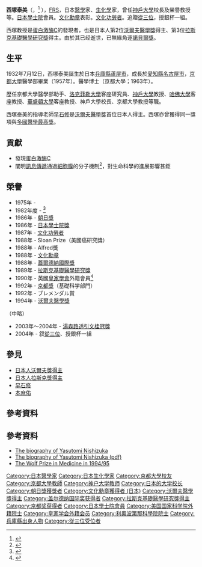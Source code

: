 {{Infobox scientist
| name              = 西塚泰美<br><small>西塚 泰美（にしづか やすとみ）</small>
| image             = Nishiz,_yasutomi.jpg
| image_size        = 
| alt               = 
| caption           = 
| native_name       = 西塚 泰美
| native_name_lang  = ja
| birth_date        = {{birth date|1932|7|12}}
| birth_place       = [[大日本帝國|大日本帝國]][[兵庫縣|兵庫縣]][[武庫郡|武庫郡]][[蘆屋市|精道村]]
| death_date        = {{death date and age|2004|11|4|1932|7|12}}
| death_place       = [[日本|日本]][[神戶市|神戶市]]
| residence         = 
| citizenship       = 
| nationality       = {{JPN}}
| fields            = [[醫學|醫學]]、[[生化學|生化學]]
| workplaces        = [[神戶大學|神戶大學]]<br>[[京都大學|京都大學]]<br>[[洛克菲勒大學|洛克菲勒大學]]
| alma_mater        = [[京都大學|京都大學]]
| doctoral_advisor  = [[早石修|早石修]]
| academic_advisors = 
| doctoral_students = [[File:Nobel_prize_medal.svg|20px]][[本庶佑|本庶佑]]
| notable_students  = 
| known_for         = 發現[[蛋白激酶C|蛋白激酶C]]
| author_abbrev_bot = 
| author_abbrev_zoo = 
| influences        = 
| influenced        = 
| awards            =  [[朝日獎|朝日獎]]（1986）<br>[[日本學士院獎|日本學士院獎]]（1986）<br>[[文化功勞者|文化功勞者]]（1987）<br>[[文化勋章_(日本)|文化勳章]]（1988）<br>[[蓋爾德納國際獎|蓋爾德納國際獎]]（1988）<br>[[拉斯克基礎醫學研究獎|拉斯克基礎醫學研究獎]]（1989）<br>[[京都獎|京都獎]]（1992）<br>[[沃爾夫醫學獎|沃爾夫醫學獎]]（1994）<br>[[從三位|從三位]]（2004）
| signature_alt     = 
| footnotes         = 
| spouse            = 
}}
{{Japanese|japanese=西塚泰美|kana=にしづか やすとみ|romaji=Nishizuka Yasutomi}}

'''西塚泰美'''（{{jpn|j=西塚 泰美|hg=にしづか やすとみ|rm=Nishizuka Yasutomi|f=}}，{{bd|1932年|7月12日|2004年|11月4日|}}<ref>{{cite journal|title=Yasutomi Nishizuka. 12 July 1932 — 4 November 2004: Elected ForMemRS 1990|journal=Biographical Memoirs of Fellows of the Royal Society|date=2006-12-01|doi=10.1098/rsbm.2006.0016|url=http://rsbm.royalsocietypublishing.org/content/52/219|language=en|volume=52|pages=219–230|issn=0080-4606|accessdate=2018-04-02|author=Hirohei Yamamura, Shun-Ichi Nakamura|archive-date=2016-03-03|archive-url=https://web.archive.org/web/20160303194930/http://rsbm.royalsocietypublishing.org/content/52/219|dead-url=no}}</ref> ），[[FRS|FRS]]，日本[[醫學|醫學]]家、[[生化學|生化學]]家，曾任[[神戶大學|神戶大學]]校長及榮譽教授等。[[日本學士院|日本學士院]]會員。[[文化勋章_(日本)|文化勳章]]表彰。[[文化功勞者|文化功勞者]]。追贈[[從三位|從三位]]，授銀杯一組。

西塚教授是[[蛋白激酶C|蛋白激酶C]]的發現者，也是日本人第2位[[沃爾夫醫學獎|沃爾夫醫學獎]]得主、第3位[[拉斯克基礎醫學研究獎|拉斯克基礎醫學研究獎]]得主。由於其已经逝世，已無緣角逐[[諾貝爾獎|諾貝爾獎]]。

== 生平 ==
1932年7月12日，西塚泰美誕生於日本[[兵庫縣|兵庫縣]][[蘆屋市|蘆屋市]]，成長於[[愛知縣|愛知縣]][[名古屋市|名古屋市]]，[[京都大學|京都大學]]醫學部畢業（1957年）。醫學博士（京都大學；1963年）。

歷任京都大學醫學部助手、[[洛克菲勒大學|洛克菲勒大學]]客座研究員、[[神戶大學|神戶大學]]教授、[[哈佛大學|哈佛大學]]客座教授、[[華盛頓大學|華盛頓大學]]客座教授、神戶大學校長、京都大學教授等職。

西塚泰美的指導老師[[早石修|早石修]]是[[沃爾夫醫學獎|沃爾夫醫學獎]]首位日本人得主。西塚亦曾獲得同一獎項與[[#榮譽|多國醫學最高獎]]。

== 貢獻 ==
*發現[[蛋白激酶C|蛋白激酶C]]
*闡明[[訊息傳遞_(生物)|訊息傳遞]]通過[[細胞膜|細胞膜]]的分子機制<ref>{{cite journal|title=Yasutomi Nishizuka: Father of protein kinase C|journal=The Journal of Biochemistry|url=https://academic.oup.com/jb/article/148/2/125/754757|date=2010-08-01|volume=148|issue=2|doi=10.1093/jb/mvq066|pages=125–130|issn=0021-924X|language=en|accessdate=2018-04-02|author=Shun-ichi Nakamura, Hirohei Yamamura|archive-date=2020-06-09|archive-url=https://web.archive.org/web/20200609185949/https://academic.oup.com/jb/article/148/2/125/754757|dead-url=no}}</ref>，對生命科學的進展影響甚鉅

== 榮譽 ==
* 1975年 - {{link-ja|松永獎|松永賞}}
* 1982年度 - {{link-ja|武田醫學獎|武田医学賞}}<ref>{{Cite web|url=http://www.takeda-sci.or.jp/05_igakusyo/list.html|title=武田医学賞受賞者|publisher=武田科学振興財団|accessdate=2009-10-18|deadurl=yes|archiveurl=https://web.archive.org/web/20070404084046/http://www.takeda-sci.or.jp/05_igakusyo/list.html|archivedate=2007-04-04}}</ref>
* 1986年 - [[朝日獎|朝日獎]]
* 1986年 - [[日本學士院獎|日本學士院獎]]
* 1987年 - [[文化功勞者|文化功勞者]]
* 1988年 - Sloan Prize（美國癌研究獎）
* 1988年 - Alfred獎
* 1988年 - [[文化勋章_(日本)|文化勳章]]
* 1988年 - [[蓋爾德納國際獎|蓋爾德納國際獎]]
* 1989年 - [[拉斯克基礎醫學研究獎|拉斯克基礎醫學研究獎]]
* 1990年 - 英國[[皇家學會|皇家學會]]外籍會員<ref>{{FRS |code = NA4174 |title = Nishizuka; Yasutomi (1932 - 2004) |accessdate = 2012-03-27 }}</ref>
* 1992年 - [[京都獎|京都獎]]（基礎科学部門）
* 1992年 - ブレメンダル賞
* 1994年 - [[沃爾夫醫學獎|沃爾夫醫學獎]]
（中略）
* 2003年～2004年 - [[湯森路透引文桂冠獎|湯森路透引文桂冠獎]]
* 2004年 - 叙[[從三位|從三位]]、授銀杯一組

== 參見 ==
* [[日本人沃爾夫獎得主|日本人沃爾夫獎得主]]
* [[拉斯克奖#日本人|日本人拉斯克獎得主]]
* [[早石修|早石修]]
* [[本庶佑|本庶佑]]

== 參考資料 ==
<references/>

== 參考資料 ==
* [http://www.jspsusa.org/FORUM1999/bio.Nishizuka.htm The biography of Yasutomi Nishizuka] {{Wayback|url=http://www.jspsusa.org/FORUM1999/bio.Nishizuka.htm |date=20210115225904 }}
* [https://web.archive.org/web/20150105113805/http://www.biochemist.com/bio/02702/0044/027020044.pdf The biography of Yasutomi Nishizuka (pdf)]
* [http://www.wolffund.org.il/full.asp?id=97 The Wolf Prize in Medicine in 1994/95]{{Wayback|url=http://www.wolffund.org.il/full.asp?id=97 |date=20120212192651 }}

{{沃尔夫医学奖}}
{{京都奖获得者|basic-sciences}}
{{加拿大盖尔德纳国际奖获得者}}
{{阿尔伯特·拉斯克基础医学研究奖获得者}}

{{Authority control}}
{{DEFAULTSORT:Nishijima Kazuhiko}}
[[Category:日本醫學家|Category:日本醫學家]]
[[Category:日本生化學家|Category:日本生化學家]]
[[Category:京都大學校友|Category:京都大學校友]]
[[Category:京都大學教師|Category:京都大學教師]]
[[Category:神户大学教师|Category:神户大学教师]]
[[Category:日本的大学校长|Category:日本的大学校长]]
[[Category:朝日獎獲獎者|Category:朝日獎獲獎者]]
[[Category:文化勳章獲得者_(日本)|Category:文化勳章獲得者 (日本)]]
[[Category:沃爾夫醫學獎得主|Category:沃爾夫醫學獎得主]]
[[Category:盖尔德纳国际奖获得者|Category:盖尔德纳国际奖获得者]]
[[Category:拉斯克基礎醫學研究獎得主|Category:拉斯克基礎醫學研究獎得主]]
[[Category:京都奖获得者|Category:京都奖获得者]]
[[Category:日本學士院會員|Category:日本學士院會員]]
[[Category:美国国家科学院外籍院士|Category:美国国家科学院外籍院士]]
[[Category:皇家学会外籍会员|Category:皇家学会外籍会员]]
[[Category:利奧波第那科學院院士|Category:利奧波第那科學院院士]]
[[Category:兵庫縣出身人物|Category:兵庫縣出身人物]]
[[Category:從三位受位者|Category:從三位受位者]]